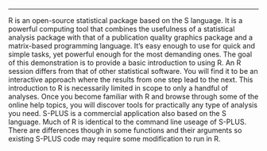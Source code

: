 -------------------------------------------------------------------------------------------------------

R is an open-source statistical package based on the S language. It is a powerful computing tool that combines the usefulness of a statistical analysis package with that of a publication quality graphics package and a matrix-based programming language. It's easy enough to use for quick and simple tasks, yet powerful enough for the most demanding ones. The goal of this demonstration is to provide a basic introduction to using R. An R session differs from that of other statistical software. You will find it to be an interactive approach where the results from one step lead to the next. This introduction to R is necessarily limited in scope to only a handful of analyses. Once you become familiar with R and browse through some of the online help topics, you will discover tools for practically any type of analysis you need. S-PLUS is a commercial application also based on the S language. Much of R is identical to the command line useage of S-PLUS. There are differences though in some functions and their arguments so existing S-PLUS code may require some modification to run in R. 
